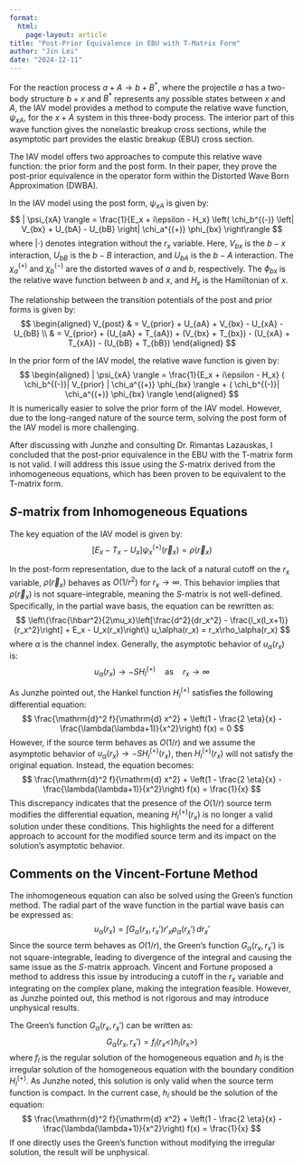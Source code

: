 ```yaml
---
format: 
  html:
    page-layout: article
title: "Post-Prior Equivalence in EBU with T-Matrix Form"
author: "Jin Lei"
date: "2024-12-11"
---
```

For the reaction process $a + A \to b + B^*$, where the projectile $a$ has a two-body structure $b + x$ and $B^*$ represents any possible states between $x$ and $A$, the IAV model provides a method to compute the relative wave function, $\psi_{xA}$, for the $x + A$ system in this three-body process. The interior part of this wave function gives the nonelastic breakup cross sections, while the asymptotic part provides the elastic breakup (EBU) cross section.

The IAV model offers two approaches to compute this relative wave function: the prior form and the post form. In their paper, they prove the post-prior equivalence in the operator form within the Distorted Wave Born Approximation (DWBA).

In the IAV model using the post form, $\psi_{xA}$ is given by:
$$
| \psi_{xA}  \rangle = \frac{1}{E_x + i\epsilon - H_x} \left( \chi_b^{(-)} \left| V_{bx} + U_{bA} - U_{bB} \right| \chi_a^{(+)} \phi_{bx} \right\rangle
$$
where $| \cdot \rangle$ denotes integration without the $r_x$ variable. Here, $V_{bx}$ is the $b-x$ interaction, $U_{bB}$ is the $b-B$ interaction, and $U_{bA}$ is the $b-A$ interaction. The $\chi_a^{(+)}$ and $\chi_b^{(-)}$ are the distorted waves of $a$ and $b$, respectively. The $\phi_{bx}$ is the relative wave function between $b$ and $x$, and $H_x$ is the Hamiltonian of $x$.

The relationship between the transition potentials of the post and prior forms is given by:
$$
\begin{aligned}
V_{post} & = V_{prior} + U_{aA} + V_{bx} - U_{xA} - U_{bB} \\
& = V_{prior} + (U_{aA} + T_{aA}) + (V_{bx} + T_{bx}) - (U_{xA} + T_{xA}) - (U_{bB} + T_{bB})
\end{aligned}
$$

In the prior form of the IAV model, the relative wave function is given by:
$$
\begin{aligned}
| \psi_{xA}  \rangle = \frac{1}{E_x + i\epsilon - H_x} ( \chi_b^{(-)}| V_{prior} | \chi_a^{(+)} \phi_{bx} \rangle + ( \chi_b^{(-)}| \chi_a^{(+)} \phi_{bx} \rangle
\end{aligned}
$$
It is numerically easier to solve the prior form of the IAV model. However, due to the long-ranged nature of the source term, solving the post form of the IAV model is more challenging.


After discussing with Junzhe and consulting Dr. Rimantas Lazauskas, I concluded that the post-prior equivalence in the EBU with the T-matrix form is not valid. I will address this issue using the $S$-matrix derived from the inhomogeneous equations, which has been proven to be equivalent to the T-matrix form.

## $S$-matrix from Inhomogeneous Equations
The key equation of the IAV model is given by:
$$
[E_x - T_x - U_x] \psi^{(+)}_x(\vec{r}_x) = \rho(\vec{r}_x)
$$

In the post-form representation, due to the lack of a natural cutoff on the $r_x$ variable, $\rho(\vec{r}_x)$ behaves as $O(1/r^2)$ for $r_x \to \infty$. This behavior implies that $\rho(\vec{r}_x)$ is not square-integrable, meaning the $S$-matrix is not well-defined. Specifically, in the partial wave basis, the equation can be rewritten as:
$$
\left\{\frac{\hbar^2}{2\mu_x}\left[\frac{d^2}{dr_x^2} - \frac{l_x(l_x+1)}{r_x^2}\right] + E_x - U_x(r_x)\right\} u_\alpha(r_x) = r_x\rho_\alpha(r_x)
$$
where $\alpha$ is the channel index. Generally, the asymptotic behavior of $u_\alpha(r_x)$ is:
$$
u_\alpha(r_x) \to -SH_l^{(+)} \quad \text{as} \quad r_x \to \infty
$$

<!-- However, as pointed out by Rimas, if the source term $r\rho_\alpha(r_x)$ is not compact and behaves as $O(1/r)$, the boundary condition of $u_\alpha(r_x)$ cannot follow the above form. The reason is that the general solution for a second-order differential equation is a linear combination of two independent solutions, $u(r_x) = A(r_x) + A_0(r_x)$, where:
$$
(E + \frac{d^2}{dr^2})A_0(r) = 0
$$
and
$$
A(r) = \int \left(\int (f(r) - E) \, dr\right) \, dr
$$

Here, $A_0(r)$ is the general solution and can have an outgoing wave form. However, the drift term $A(r)$ is asymptotically divergent. Assuming the asymptotic behavior of $f(r)$ is $O(1/r)$, then:
$$
A(r) \to \int \left(\int \left(\frac{1}{r} - E\right) \, dr\right) \, dr \to \int (\ln(r)) \, dr \to r \ln |r| - r
$$

This divergence highlights the challenges in defining the boundary conditions and the $S$-matrix for such systems. -->

<!-- On the other hand,  -->
As Junzhe pointed out, the Hankel function $H_l^{(+)}$ satisfies the following differential equation:
$$
\frac{\mathrm{d}^2 f}{\mathrm{d} x^2} + \left(1 - \frac{2 \eta}{x} - \frac{\lambda(\lambda+1)}{x^2}\right) f(x) = 0
$$
However, if the source term behaves as $O(1/r)$ and we assume the asymptotic behavior of $u_\alpha(r_x) \to -SH^{(+)}_l(r_x)$, then $H^{(+)}_l(r_x)$ will not satisfy the original equation. Instead, the equation becomes:
$$
\frac{\mathrm{d}^2 f}{\mathrm{d} x^2} + \left(1 - \frac{2 \eta}{x} - \frac{\lambda(\lambda+1)}{x^2}\right) f(x) = \frac{1}{x}
$$
This discrepancy indicates that the presence of the $O(1/r)$ source term modifies the differential equation, meaning $H^{(+)}_l(r_x)$ is no longer a valid solution under these conditions. This highlights the need for a different approach to account for the modified source term and its impact on the solution's asymptotic behavior.

## Comments on the Vincent-Fortune Method
The inhomogeneous equation can also be solved using the Green's function method. The radial part of the wave function in the partial wave basis can be expressed as:
$$ 
u_\alpha(r_x) = \int G_\alpha(r_x, r_x') r'_x \rho_\alpha(r_x') \, dr_x'
$$
Since the source term behaves as $O(1/r)$, the Green's function $G_\alpha(r_x, r_x')$ is not square-integrable, leading to divergence of the integral and causing the same issue as the $S$-matrix approach. Vincent and Fortune proposed a method to address this issue by introducing a cutoff in the $r_x$ variable and integrating on the complex plane, making the integration feasible. However, as Junzhe pointed out, this method is not rigorous and may introduce unphysical results.

The Green's function $G_\alpha(r_x, r_x')$ can be written as:
$$
G_\alpha(r_x, r_x') = f_l(r_x<) h_l(r_x>) 
$$
where $f_l$ is the regular solution of the homogeneous equation and $h_l$ is the irregular solution of the homogeneous equation with the boundary condition $H_l^{(+)}$. As Junzhe noted, this solution is only valid when the source term function is compact. In the current case, $h_l$ should be the solution of the equation:
$$
\frac{\mathrm{d}^2 f}{\mathrm{d} x^2} + \left(1 - \frac{2 \eta}{x} - \frac{\lambda(\lambda+1)}{x^2}\right) f(x) = \frac{1}{x}
$$
If one directly uses the Green's function without modifying the irregular solution, the result will be unphysical.
